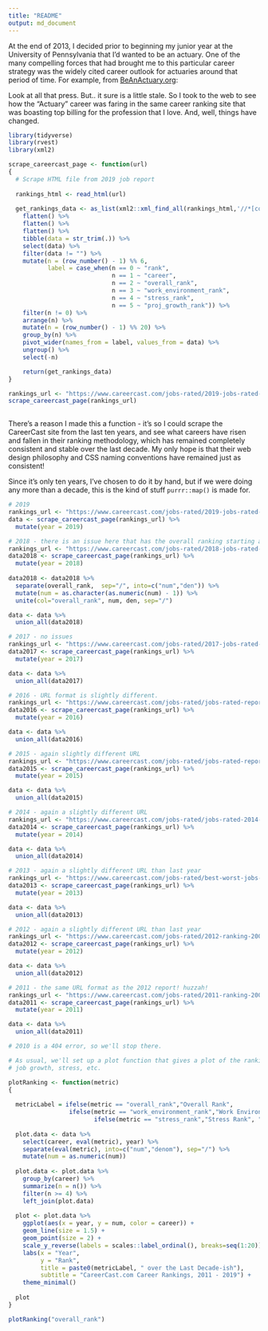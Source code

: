 ```yaml
---
title: "README"
output: md_document
---
```


At the end of 2013, I decided prior to beginning my junior year at the University of Pennsylvania that I'd wanted to be an actuary. One of the many compelling forces that had brought me to this particular career strategy was the widely cited career outlook for actuaries around that period of time. For example, from [BeAnActuary.org]():

Look at all that press. But.. it sure is a little stale. So I took to the web to see how the "Actuary" career was faring in the same career ranking site that was boasting top billing for the profession that I love. And, well, things have changed.


```r

library(tidyverse)
library(rvest)
library(xml2)

scrape_careercast_page <- function(url) 
{
  # Scrape HTML file from 2019 job report
  
  rankings_html <- read_html(url)
  
  get_rankings_data <- as_list(xml2::xml_find_all(rankings_html,'//*[contains(concat( " ", @class, " " ), concat( " ", "aiNormalizedNumber", " " ))] | //*[contains(concat( " ", @class, " " ), concat( " ", "views-field-field-name", " " ))]')) %>% 
    flatten() %>% 
    flatten() %>% 
    flatten() %>% 
    tibble(data = str_trim(.)) %>% 
    select(data) %>% 
    filter(data != "") %>% 
    mutate(n = (row_number() - 1) %% 6,
           label = case_when(n == 0 ~ "rank",
                             n == 1 ~ "career",
                             n == 2 ~ "overall_rank",
                             n == 3 ~ "work_environment_rank",
                             n == 4 ~ "stress_rank",
                             n == 5 ~ "proj_growth_rank")) %>% 
    filter(n != 0) %>% 
    arrange(n) %>% 
    mutate(n = (row_number() - 1) %% 20) %>% 
    group_by(n) %>% 
    pivot_wider(names_from = label, values_from = data) %>% 
    ungroup() %>% 
    select(-n)

    return(get_rankings_data)  
}

rankings_url <- "https://www.careercast.com/jobs-rated/2019-jobs-rated-report?page=0"
scrape_careercast_page(rankings_url)
  
```

There's a reason I made this a function - it's so I could scrape the CareerCast site from the last ten years, and see what careers have risen and fallen in their ranking methodology, which has remained completely consistent and stable over the last decade. My only hope is that their web design philosophy and CSS naming conventions have remained just as consistent!

Since it's only ten years, I've chosen to do it by hand, but if we were doing any more than a decade, this is the kind of stuff `purrr::map()` is made for.

```r

# 2019
rankings_url <- "https://www.careercast.com/jobs-rated/2019-jobs-rated-report?page=0"
data <- scrape_careercast_page(rankings_url) %>% 
  mutate(year = 2019)

# 2018 - there is an issue here that has the overall ranking starting at 2 instead of 1. I've corrected for this.
rankings_url <- "https://www.careercast.com/jobs-rated/2018-jobs-rated-report"
data2018 <- scrape_careercast_page(rankings_url) %>% 
  mutate(year = 2018)
  
data2018 <- data2018 %>% 
  separate(overall_rank,  sep="/", into=c("num","den")) %>% 
  mutate(num = as.character(as.numeric(num) - 1)) %>% 
  unite(col="overall_rank", num, den, sep="/")

data <- data %>% 
  union_all(data2018)

# 2017 - no issues
rankings_url <- "https://www.careercast.com/jobs-rated/2017-jobs-rated-report"
data2017 <- scrape_careercast_page(rankings_url) %>% 
  mutate(year = 2017)

data <- data %>% 
  union_all(data2017)

# 2016 - URL format is slightly different.
rankings_url <- "https://www.careercast.com/jobs-rated/jobs-rated-report-2016-ranking-200-jobs"
data2016 <- scrape_careercast_page(rankings_url) %>% 
  mutate(year = 2016)

data <- data %>% 
  union_all(data2016)

# 2015 - again slightly different URL
rankings_url <- "https://www.careercast.com/jobs-rated/jobs-rated-report-2015-ranking-top-200-jobs"
data2015 <- scrape_careercast_page(rankings_url) %>% 
  mutate(year = 2015)

data <- data %>% 
  union_all(data2015)

# 2014 - again a slightly different URL
rankings_url <- "https://www.careercast.com/jobs-rated/jobs-rated-2014-ranking-200-jobs-best-worst"
data2014 <- scrape_careercast_page(rankings_url) %>% 
  mutate(year = 2014)

data <- data %>% 
  union_all(data2014)

# 2013 - again a slightly different URL than last year
rankings_url <- "https://www.careercast.com/jobs-rated/best-worst-jobs-2013"
data2013 <- scrape_careercast_page(rankings_url) %>% 
  mutate(year = 2013)

data <- data %>% 
  union_all(data2013)

# 2012 - again a slightly different URL than last year
rankings_url <- "https://www.careercast.com/jobs-rated/2012-ranking-200-jobs-best-worst"
data2012 <- scrape_careercast_page(rankings_url) %>% 
  mutate(year = 2012)

data <- data %>% 
  union_all(data2012)

# 2011 - the same URL format as the 2012 report! huzzah!
rankings_url <- "https://www.careercast.com/jobs-rated/2011-ranking-200-jobs-best-worst"
data2011 <- scrape_careercast_page(rankings_url) %>% 
  mutate(year = 2011)

data <- data %>% 
  union_all(data2011)

# 2010 is a 404 error, so we'll stop there.
```


```r

# As usual, we'll set up a plot function that gives a plot of the ranking we want - overall,
# job growth, stress, etc.

plotRanking <- function(metric)
{
  
  metricLabel = ifelse(metric == "overall_rank","Overall Rank",
                 ifelse(metric == "work_environment_rank","Work Environment Rank",
                        ifelse(metric == "stress_rank","Stress Rank", "Projected Growth Rank")))
  
  plot.data <- data %>% 
    select(career, eval(metric), year) %>% 
    separate(eval(metric), into=c("num","denom"), sep="/") %>% 
    mutate(num = as.numeric(num))
  
  plot.data <- plot.data %>% 
    group_by(career) %>% 
    summarize(n = n()) %>% 
    filter(n >= 4) %>% 
    left_join(plot.data)
  
  plot <- plot.data %>% 
    ggplot(aes(x = year, y = num, color = career)) + 
    geom_line(size = 1.5) +
    geom_point(size = 2) + 
    scale_y_reverse(labels = scales::label_ordinal(), breaks=seq(1:20)) +
    labs(x = "Year",
         y = "Rank",
         title = paste0(metricLabel, " over the Last Decade-ish"),
         subtitle = "CareerCast.com Career Rankings, 2011 - 2019") +
    theme_minimal()
    
  plot
}

plotRanking("overall_rank")

```

